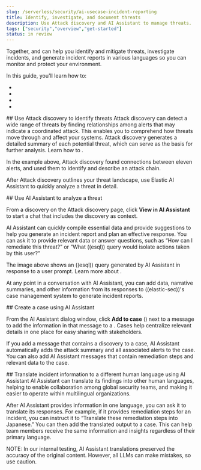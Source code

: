 ```yaml
---
slug: /serverless/security/ai-usecase-incident-reporting
title: Identify, investigate, and document threats
description: Use Attack discovery and AI Assistant to manage threats. 
tags: ["security","overview","get-started"]
status: in review
---
```


Together, <DocLink slug="/serverless/security/ai-assistant" text="Elastic AI Assistant"/> and <DocLink slug="/serverless/security/attack-discovery" text="Attack discovery"/> can help you identify and mitigate threats, investigate incidents, and generate incident reports in various languages so you can monitor and protect your environment. 

In this guide, you'll learn how to:

* <DocLink slug="/serverless/security/ai-usecase-incident-reporting" section="use-case-incident-reporting-use-attack-discovery-to-identify-threats" text="Use Attack discovery to identify threats"/>
* <DocLink slug="/serverless/security/ai-usecase-incident-reporting" section="use-case-incident-reporting-use-ai-assistant-to-analyze-a-threat" text="Use AI Assistant to analyze a threat"/>
* <DocLink slug="/serverless/security/ai-usecase-incident-reporting" section="use-case-incident-reporting-create-a-case-using-ai-assistant" text="Create a case using AI Assistant"/>
* <DocLink slug="/serverless/security/ai-usecase-incident-reporting" section="use-case-incident-reporting-translate" text="Translate incident information to a different human language using AI Assistant"/>


<div id="use-case-incident-reporting-use-attack-discovery-to-identify-threats"/>
## Use Attack discovery to identify threats
Attack discovery can detect a wide range of threats by finding relationships among alerts that may indicate a coordinated attack. This enables you to comprehend how threats move through and affect your systems. Attack discovery generates a detailed summary of each potential threat, which can serve as the basis for further analysis. Learn how to <DocLink slug="/serverless/security/attack-discovery" text="get started with Attack discovery"/>.

<DocImage size="m" url="images/attck-disc-11-alerts-disc.png" alt="An Attack discovery card showing an attack with 11 related alerts"/>

In the example above, Attack discovery found connections between eleven alerts, and used them to identify and describe an attack chain.

After Attack discovery outlines your threat landscape, use Elastic AI Assistant to quickly analyze a threat in detail. 

<div id="use-case-incident-reporting-use-ai-assistant-to-analyze-a-threat"/>
## Use AI Assistant to analyze a threat

From a discovery on the Attack discovery page, click **View in AI Assistant** to start a chat that includes the discovery as context. 

AI Assistant can quickly compile essential data and provide suggestions to help you generate an incident report and plan an effective response. You can ask it to provide relevant data or answer questions, such as “How can I remediate this threat?” or “What ((esql)) query would isolate actions taken by this user?” 

<DocImage size="m" url="images/attck-disc-esql-query-gen-example.png" alt="An AI Assistant dialogue in which the user asks for a purpose-built ((esql)) query" />

The image above shows an ((esql)) query generated by AI Assistant in response to a user prompt. Learn more about <DocLink slug="/serverless/security/ai-assistant-esql-queries" text="using AI Assistant for ((esql))"/>.

At any point in a conversation with AI Assistant, you can add data, narrative summaries, and other information from its responses to ((elastic-sec))'s case management system to generate incident reports. 

<div id="use-case-incident-reporting-create-a-case-using-ai-assistant"/>
## Create a case using AI Assistant

From the AI Assistant dialog window, click **Add to case** (<DocIcon type="addDataApp" title="Add data" />) next to a message to add the information in that message to a <DocLink slug="/serverless/security/cases-overview" text="case"/>. Cases help centralize relevant details in one place for easy sharing with stakeholders.

If you add a message that contains a discovery to a case, AI Assistant automatically adds the attack summary and all associated alerts to the case. You can also add AI Assistant messages that contain remediation steps and relevant data to the case. 

<div id="use-case-incident-reporting-translate"/>
## Translate incident information to a different human language using AI Assistant
AI Assistant can translate its findings into other human languages, helping to enable collaboration among global security teams, and making it easier to operate within multilingual organizations. 

After AI Assistant provides information in one language, you can ask it to translate its responses. For example, if it provides remediation steps for an incident, you can instruct it to “Translate these remediation steps into Japanese.” You can then add the translated output to a case. This can help team members receive the same information and insights regardless of their primary language.

<DocCallOut title="Note">
NOTE: In our internal testing, AI Assistant translations preserved the accuracy of the original content. However, all LLMs can make mistakes, so use caution.
</DocCallOut>
